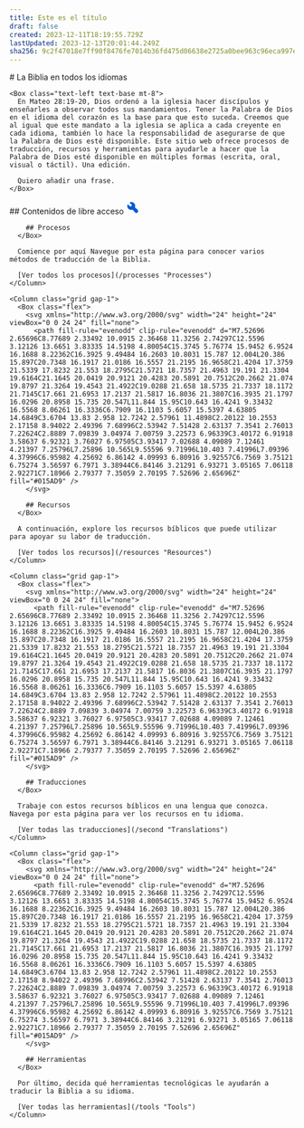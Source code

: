 ```yaml
---
title: Este es el título
draft: false
created: 2023-12-11T18:19:55.729Z
lastUpdated: 2023-12-13T20:01:44.249Z
sha256: 9c2f47018e7ff90f8476fe7014b36fd475d06638e2725a0bee963c96eca997e3
---
```

<Box bgImage="https://pub-938da10649b54fb7847fef1e18a1f52c.r2.dev/bbBackground.jpeg" class="min-h-screen bg-cover bg-blend-multiply bg-[#444] grid place-content-center">
  <Box class="max-w-prose text-center text-white text-2xl">
    # La Biblia en todos los idiomas

    <Box class="text-left text-base mt-8">
      En Mateo 28:19-20, Dios ordenó a la iglesia hacer discípulos y enseñarles a observar todos sus mandamientos. Tener la Palabra de Dios en el idioma del corazón es la base para que esto suceda. Creemos que al igual que este mandato a la iglesia se aplica a cada creyente en cada idioma, también lo hace la responsabilidad de asegurarse de que la Palabra de Dios esté disponible. Este sitio web ofrece procesos de traducción, recursos y herramientas para ayudarle a hacer que la Palabra de Dios esté disponible en múltiples formas (escrita, oral, visual o táctil). Una edición.

      Quiero añadir una frase.
    </Box>
  </Box>
</Box>

<Box class="py-16 container mx-auto">
  <Box class="text-center mb-8">
    ## Contenidos de libre acceso
  </Box>

  <Grid class="gap-6 container mx-auto grid-cols-[repeat(auto-fit,_minmax(300px,1fr))]" colMinWidth="200">
    <Column class="grid gap-1">
      <Box class="flex">
        <svg xmlns="http://www.w3.org/2000/svg" width="24" height="24" viewBox="0 0 24 24" fill="none">
          <path fill-rule="evenodd" clip-rule="evenodd" d="M7.52696 2.65696C8.77689 2.33492 10.0915 2.36468 11.3256 2.74297C12.5596 3.12126 13.6651 3.83335 14.5198 4.80054C15.3745 5.76774 15.9452 6.9524 16.1688 8.22362C16.3925 9.49484 16.2603 10.8031 15.787 12.004L20.386 15.897C20.7348 16.1917 21.0186 16.5557 21.2195 16.9658C21.4204 17.3759 21.5339 17.8232 21.553 18.2795C21.5721 18.7357 21.4963 19.191 21.3304 19.6164C21.1645 20.0419 20.9121 20.4283 20.5891 20.7512C20.2662 21.074 19.8797 21.3264 19.4543 21.4922C19.0288 21.658 18.5735 21.7337 18.1172 21.7145C17.661 21.6953 17.2137 21.5817 16.8036 21.3807C16.3935 21.1797 16.0296 20.8958 15.735 20.547L11.844 15.95C10.643 16.4241 9.33432 16.5568 8.06261 16.3336C6.7909 16.1103 5.6057 15.5397 4.63805 14.6849C3.6704 13.83 2.958 12.7242 2.57961 11.4898C2.20122 10.2553 2.17158 8.94022 2.49396 7.68996C2.53942 7.51428 2.63137 7.3541 2.76013 7.22624C2.8889 7.09839 3.04974 7.00759 3.22573 6.96339C3.40172 6.91918 3.58637 6.92321 3.76027 6.97505C3.93417 7.02688 4.09089 7.12461 4.21397 7.25796L7.25896 10.565L9.55596 9.71996L10.403 7.41996L7.09396 4.37996C6.95982 4.25692 6.86142 4.09993 6.80916 3.92557C6.7569 3.75121 6.75274 3.56597 6.7971 3.38944C6.84146 3.21291 6.93271 3.05165 7.06118 2.92271C7.18966 2.79377 7.35059 2.70195 7.52696 2.65696Z" fill="#015AD9" />
        </svg>

        ## Procesos
      </Box>

      Comience por aquí Navegue por esta página para conocer varios métodos de traducción de la Biblia.

      [Ver todos los procesos](/processes "Processes")
    </Column>

    <Column class="grid gap-1">
      <Box class="flex">
        <svg xmlns="http://www.w3.org/2000/svg" width="24" height="24" viewBox="0 0 24 24" fill="none">
          <path fill-rule="evenodd" clip-rule="evenodd" d="M7.52696 2.65696C8.77689 2.33492 10.0915 2.36468 11.3256 2.74297C12.5596 3.12126 13.6651 3.83335 14.5198 4.80054C15.3745 5.76774 15.9452 6.9524 16.1688 8.22362C16.3925 9.49484 16.2603 10.8031 15.787 12.004L20.386 15.897C20.7348 16.1917 21.0186 16.5557 21.2195 16.9658C21.4204 17.3759 21.5339 17.8232 21.553 18.2795C21.5721 18.7357 21.4963 19.191 21.3304 19.6164C21.1645 20.0419 20.9121 20.4283 20.5891 20.7512C20.2662 21.074 19.8797 21.3264 19.4543 21.4922C19.0288 21.658 18.5735 21.7337 18.1172 21.7145C17.661 21.6953 17.2137 21.5817 16.8036 21.3807C16.3935 21.1797 16.0296 20.8958 15.735 20.547L11.844 15.95C10.643 16.4241 9.33432 16.5568 8.06261 16.3336C6.7909 16.1103 5.6057 15.5397 4.63805 14.6849C3.6704 13.83 2.958 12.7242 2.57961 11.4898C2.20122 10.2553 2.17158 8.94022 2.49396 7.68996C2.53942 7.51428 2.63137 7.3541 2.76013 7.22624C2.8889 7.09839 3.04974 7.00759 3.22573 6.96339C3.40172 6.91918 3.58637 6.92321 3.76027 6.97505C3.93417 7.02688 4.09089 7.12461 4.21397 7.25796L7.25896 10.565L9.55596 9.71996L10.403 7.41996L7.09396 4.37996C6.95982 4.25692 6.86142 4.09993 6.80916 3.92557C6.7569 3.75121 6.75274 3.56597 6.7971 3.38944C6.84146 3.21291 6.93271 3.05165 7.06118 2.92271C7.18966 2.79377 7.35059 2.70195 7.52696 2.65696Z" fill="#015AD9" />
        </svg>

        ## Recursos
      </Box>

      A continuación, explore los recursos bíblicos que puede utilizar para apoyar su labor de traducción.

      [Ver todos los recursos](/resources "Resources")
    </Column>

    <Column class="grid gap-1">
      <Box class="flex">
        <svg xmlns="http://www.w3.org/2000/svg" width="24" height="24" viewBox="0 0 24 24" fill="none">
          <path fill-rule="evenodd" clip-rule="evenodd" d="M7.52696 2.65696C8.77689 2.33492 10.0915 2.36468 11.3256 2.74297C12.5596 3.12126 13.6651 3.83335 14.5198 4.80054C15.3745 5.76774 15.9452 6.9524 16.1688 8.22362C16.3925 9.49484 16.2603 10.8031 15.787 12.004L20.386 15.897C20.7348 16.1917 21.0186 16.5557 21.2195 16.9658C21.4204 17.3759 21.5339 17.8232 21.553 18.2795C21.5721 18.7357 21.4963 19.191 21.3304 19.6164C21.1645 20.0419 20.9121 20.4283 20.5891 20.7512C20.2662 21.074 19.8797 21.3264 19.4543 21.4922C19.0288 21.658 18.5735 21.7337 18.1172 21.7145C17.661 21.6953 17.2137 21.5817 16.8036 21.3807C16.3935 21.1797 16.0296 20.8958 15.735 20.547L11.844 15.95C10.643 16.4241 9.33432 16.5568 8.06261 16.3336C6.7909 16.1103 5.6057 15.5397 4.63805 14.6849C3.6704 13.83 2.958 12.7242 2.57961 11.4898C2.20122 10.2553 2.17158 8.94022 2.49396 7.68996C2.53942 7.51428 2.63137 7.3541 2.76013 7.22624C2.8889 7.09839 3.04974 7.00759 3.22573 6.96339C3.40172 6.91918 3.58637 6.92321 3.76027 6.97505C3.93417 7.02688 4.09089 7.12461 4.21397 7.25796L7.25896 10.565L9.55596 9.71996L10.403 7.41996L7.09396 4.37996C6.95982 4.25692 6.86142 4.09993 6.80916 3.92557C6.7569 3.75121 6.75274 3.56597 6.7971 3.38944C6.84146 3.21291 6.93271 3.05165 7.06118 2.92271C7.18966 2.79377 7.35059 2.70195 7.52696 2.65696Z" fill="#015AD9" />
        </svg>

        ## Traducciones
      </Box>

      Trabaje con estos recursos bíblicos en una lengua que conozca. Navega por esta página para ver los recursos en tu idioma.

      [Ver todas las traducciones](/second "Translations")
    </Column>

    <Column class="grid gap-1">
      <Box class="flex">
        <svg xmlns="http://www.w3.org/2000/svg" width="24" height="24" viewBox="0 0 24 24" fill="none">
          <path fill-rule="evenodd" clip-rule="evenodd" d="M7.52696 2.65696C8.77689 2.33492 10.0915 2.36468 11.3256 2.74297C12.5596 3.12126 13.6651 3.83335 14.5198 4.80054C15.3745 5.76774 15.9452 6.9524 16.1688 8.22362C16.3925 9.49484 16.2603 10.8031 15.787 12.004L20.386 15.897C20.7348 16.1917 21.0186 16.5557 21.2195 16.9658C21.4204 17.3759 21.5339 17.8232 21.553 18.2795C21.5721 18.7357 21.4963 19.191 21.3304 19.6164C21.1645 20.0419 20.9121 20.4283 20.5891 20.7512C20.2662 21.074 19.8797 21.3264 19.4543 21.4922C19.0288 21.658 18.5735 21.7337 18.1172 21.7145C17.661 21.6953 17.2137 21.5817 16.8036 21.3807C16.3935 21.1797 16.0296 20.8958 15.735 20.547L11.844 15.95C10.643 16.4241 9.33432 16.5568 8.06261 16.3336C6.7909 16.1103 5.6057 15.5397 4.63805 14.6849C3.6704 13.83 2.958 12.7242 2.57961 11.4898C2.20122 10.2553 2.17158 8.94022 2.49396 7.68996C2.53942 7.51428 2.63137 7.3541 2.76013 7.22624C2.8889 7.09839 3.04974 7.00759 3.22573 6.96339C3.40172 6.91918 3.58637 6.92321 3.76027 6.97505C3.93417 7.02688 4.09089 7.12461 4.21397 7.25796L7.25896 10.565L9.55596 9.71996L10.403 7.41996L7.09396 4.37996C6.95982 4.25692 6.86142 4.09993 6.80916 3.92557C6.7569 3.75121 6.75274 3.56597 6.7971 3.38944C6.84146 3.21291 6.93271 3.05165 7.06118 2.92271C7.18966 2.79377 7.35059 2.70195 7.52696 2.65696Z" fill="#015AD9" />
        </svg>

        ## Herramientas
      </Box>

      Por último, decida qué herramientas tecnológicas le ayudarán a traducir la Biblia a su idioma.

      [Ver todas las herramientas](/tools "Tools")
    </Column>
  </Grid>

  <Box />
</Box>
